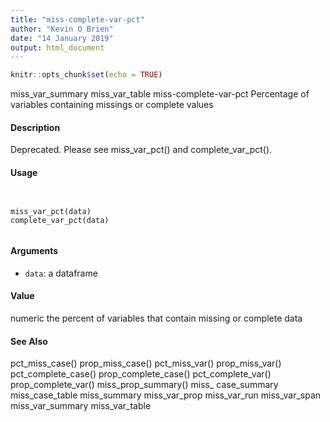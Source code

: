 ---
title: "miss-complete-var-pct"
author: "Kevin O Brien"
date: "14 January 2019"
output: html_document
---

```{r setup, include=FALSE}
knitr::opts_chunk$set(echo = TRUE)
```

miss_var_summary miss_var_table
miss-complete-var-pct Percentage of variables containing missings or complete values

####  Description 

Deprecated. Please see miss_var_pct() and complete_var_pct().

####  Usage 
<pre><code>

miss_var_pct(data)
complete_var_pct(data)

</code></pre>
#### Arguments 

* ``data``:  a dataframe

#### Value 

numeric the percent of variables that contain missing or complete data

#### See Also 

pct_miss_case() prop_miss_case() pct_miss_var() prop_miss_var() pct_complete_case()
prop_complete_case() pct_complete_var() prop_complete_var() miss_prop_summary() miss_
case_summary miss_case_table miss_summary miss_var_prop miss_var_run miss_var_span
miss_var_summary miss_var_table
